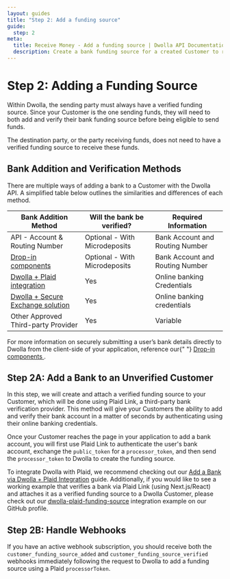 ```yaml
---
layout: guides
title: "Step 2: Add a funding source"
guide:
  step: 2
meta:
  title: Receive Money - Add a funding source | Dwolla API Documentation
  description: Create a bank funding source for a created Customer to receive funds.
---
```


# Step 2: Adding a Funding Source

Within Dwolla, the sending party must always have a verified funding source. Since your Customer is the one sending funds, they will need to both add and verify their bank funding source before being eligible to send funds.

The destination party, or the party receiving funds, does not need to have a verified funding source to receive these funds.

## Bank Addition and Verification Methods

There are multiple ways of adding a bank to a Customer with the Dwolla API. A simplified table below outlines the similarities and differences of each method.

| Bank Addition Method                                                        | Will the bank be verified?    | Required Information            |
| --------------------------------------------------------------------------- | ----------------------------- | ------------------------------- |
| API - Account & Routing Number                                              | Optional - With Microdeposits | Bank Account and Routing Number |
| [Drop-in components](https://developers.dwolla.com/docs/drop-in-components) | Optional - With Microdeposits | Bank Account and Routing Number |
| [Dwolla + Plaid integration](/guides/plaid)                                 | Yes                           | Online banking Credentials      |
| [Dwolla + Secure Exchange solution](/concepts/secure-exchange)              | Yes                           | Online banking credentials      |
| Other Approved Third-party Provider                                         | Yes                           | Variable                        |

<AlertBar variation="info">
  For more information on securely submitting a user’s bank details directly to
  Dwolla from the client-side of your application, reference our{" "}
  <a href="https://developers.dwolla.com/docs/drop-in-components#create-a-funding-source">
    Drop-in components
  </a>
  .
</AlertBar>

## Step 2A: Add a Bank to an Unverified Customer

In this step, we will create and attach a verified funding source to your Customer, which will be done using Plaid Link, a third-party bank verification provider. This method will give your Customers the ability to add and verify their bank account in a matter of seconds by authenticating using their online banking credentials.

Once your Customer reaches the page in your application to add a bank account, you will first use Plaid Link to authenticate the user's bank account, exchange the `public_token` for a `processor_token`, and then send the `processor_token` to Dwolla to create the funding source.

To integrate Dwolla with Plaid, we recommend checking out our [Add a Bank via Dwolla + Plaid Integration](/guides/plaid) guide. Additionally, if you would like to see a working example that verifies a bank via Plaid Link (using Next.js/React) and attaches it as a verified funding source to a Dwolla Customer, please check out our [dwolla-plaid-funding-source](https://github.com/Dwolla/integration-examples/blob/main/dwolla-plaid-funding-source) integration example on our GitHub profile.

## Step 2B: Handle Webhooks

If you have an active webhook subscription, you should receive both the `customer_funding_source_added` and `customer_funding_source_verified` <span><ContentTooltip preset="webhook">webhooks</ContentTooltip></span> immediately following the request to Dwolla to add a funding source using a Plaid `processorToken`.
